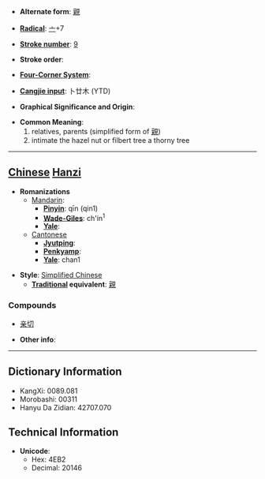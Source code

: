 * '''Alternate form''': [[親]]

* '''[[Wiktionary:Chinese radical index| Radical]]''': [[Wiktionary:Chinese radical index 亠|亠]]+7

* '''[[Wiktionary:Chinese total strokes index|Stroke number]]''': [[Wiktionary:Chinese total strokes index 9|9]]

* '''Stroke order''': 

* '''[[Wiktionary:Chinese four corner index|Four-Corner System]]''': 

* '''[[Wiktionary:Chinese Cangjie index|Cangjie input]]''': 卜廿木 (YTD)

* '''Graphical Significance and Origin''': 

* '''Common Meaning''': 
*# relatives, parents (simplified form of [[親]])
*# intimate the hazel nut or filbert tree a thorny tree

----

== [[Chinese]] [[Hanzi]] ==

* '''Romanizations'''
** [[Mandarin]]:
*** '''[[Pinyin]]''': qīn (qin1)
*** '''[[Wade-Giles]]''': ch'in<sup>1</sup>
*** '''[[Yale]]''': 
**[[Cantonese]]
***'''[[Jyutping]]''':
***'''[[Penkyamp]]''': 
***'''[[Yale]]''': chan1

* '''Style''': [[Simplified Chinese]] 
** '''[[Traditional Chinese|Traditional]] equivalent''': [[親]]

===Compounds===
*[[亲切]]

* '''Other info''': 

----

== Dictionary Information ==

* KangXi: 0089.081
* Morobashi: 00311
* Hanyu Da Zidian: 42707.070

== Technical Information ==

* '''Unicode''':
** Hex: 4EB2
** Decimal: 20146